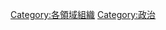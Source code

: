 {{Catnav|頁面分類|人类社会|组织}}
{{Catnav|頁面分類|人类社会|政治}}
{{Commonscat|Political organizations}}

[[Category:各領域組織|Category:各領域組織]]
[[Category:政治|Category:政治]]